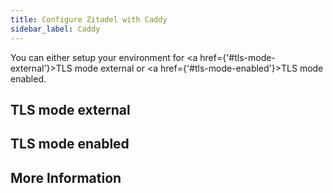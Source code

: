 ```yaml
---
title: Configure Zitadel with Caddy
sidebar_label: Caddy
---
```




<ProxyGuideOverview name={providername} link={link} compose={Compose}></ProxyGuideOverview>

You can either setup your environment for <a href={'#tls-mode-external'}>TLS mode external</a> or <a href={'#tls-mode-enabled'}>TLS mode enabled</a>.

<!-- login NOT WORKING
## TLS mode disabled

<ProxyGuideTLSMode mode="disabled" configfilename="disabled-tls.Caddyfile" configfilecontent={ConfigDisabled} providername={providername} link={link} lower={lower}></ProxyGuideTLSMode>
 -->

## TLS mode external

<ProxyGuideTLSMode mode="external" configfilename="external-tls.Caddyfile" configfilecontent={ConfigExternal} providername={providername} link={link} lower={lower}></ProxyGuideTLSMode>

## TLS mode enabled

<ProxyGuideTLSMode mode="enabled" configfilename="enabled-tls.Caddyfile" configfilecontent={ConfigEnabled} providername={providername} link={link} lower={lower}></ProxyGuideTLSMode>

## More Information

<ProxyGuideMore></ProxyGuideMore>
